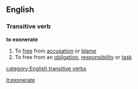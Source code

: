 ==English==
===Transitive verb===
'''to exonerate'''
#To [[free]] from [[accusation]] or [[blame]]
#To free from an [[obligation]], [[responsibility]] or [[task]]
[[category:English transitive verbs]]

[[it:exonerate]]